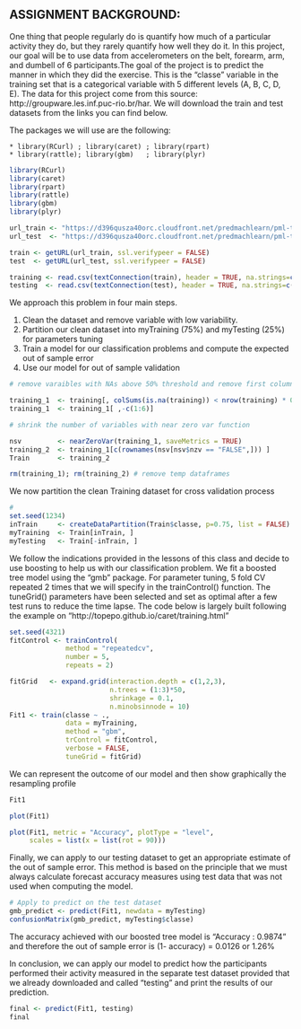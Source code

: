 ## ASSIGNMENT BACKGROUND:

One thing that people regularly do is quantify how much of a particular activity they do, but they rarely quantify how well they do it. In this project, our goal will be to use data from accelerometers on the belt, forearm, arm, and dumbell of 6 participants.The goal of the project is to predict the manner in which they did the exercise. This is the "classe" variable in the training set that is a categorical variable with 5 different levels (A, B, C, D, E). 
The data for this project come from this source: http://groupware.les.inf.puc-rio.br/har. 
We will download the train and test datasets from the links you can find below.

The packages we will use are the following:

    * library(RCurl) ; library(caret) ; library(rpart)
    * library(rattle); library(gbm)   ; library(plyr)
    

```{r, include=FALSE}
library(RCurl)
library(caret)
library(rpart)
library(rattle)
library(gbm)
library(plyr)
```

```{r, echo = TRUE, cache =TRUE}
url_train <- "https://d396qusza40orc.cloudfront.net/predmachlearn/pml-training.csv"
url_test  <- "https://d396qusza40orc.cloudfront.net/predmachlearn/pml-testing.csv"

train <- getURL(url_train, ssl.verifypeer = FALSE)
test  <- getURL(url_test, ssl.verifypeer = FALSE)

training <- read.csv(textConnection(train), header = TRUE, na.strings=c("NA","#DIV/0!",""))
testing  <- read.csv(textConnection(test), header = TRUE, na.strings=c("NA","#DIV/0!",""))
```

We approach this problem in four main steps.

  1. Clean the dataset and remove variable with low variability.
  2. Partition our clean dataset into myTraining (75%) and myTesting (25%) for parameters tuning
  3. Train a model for our classification problems and compute the expected out of sample error
  4. Use our model for out of sample validation


```{r, echo = TRUE, cache = TRUE}
# remove varaibles with NAs above 50% threshold and remove first columns

training_1  <- training[, colSums(is.na(training)) < nrow(training) * 0.5]
training_1  <- training_1[ ,-c(1:6)]

# shrink the number of variables with near zero var function

nsv         <- nearZeroVar(training_1, saveMetrics = TRUE)
training_2  <- training_1[c(rownames(nsv[nsv$nzv == "FALSE",])) ]
Train       <- training_2

rm(training_1); rm(training_2) # remove temp dataframes


```

We now partition the clean Training dataset for cross validation process

```{r, echo=TRUE}
# 
set.seed(1234)
inTrain     <- createDataPartition(Train$classe, p=0.75, list = FALSE)
myTraining  <- Train[inTrain, ]
myTesting   <- Train[-inTrain, ]

```

We follow the indications provided in the lessons of this class and decide to use boosting to help us with our classification problem. We fit a boosted tree model using the "gmb" package.
For parameter tuning, 5 fold CV repeated 2 times that we will specify in the trainControl() function.
The tuneGrid() parameters have been selected and set as optimal after a few test runs to reduce the time lapse. 
The code below is largely built following the example on "http://topepo.github.io/caret/training.html"

```{r, cache=TRUE}


set.seed(4321)
fitControl <- trainControl(
              method = "repeatedcv",
              number = 5,
              repeats = 2)

fitGrid   <- expand.grid(interaction.depth = c(1,2,3),
                         n.trees = (1:3)*50,
                         shrinkage = 0.1,
                         n.minobsinnode = 10)
Fit1 <- train(classe ~ ., 
              data = myTraining, 
              method = "gbm", 
              trControl = fitControl,
              verbose = FALSE,
              tuneGrid = fitGrid)
```

We can represent the outcome of our model and then show graphically the resampling profile

```{r, echo = TRUE}

Fit1

plot(Fit1)

plot(Fit1, metric = "Accuracy", plotType = "level",
     scales = list(x = list(rot = 90)))

```

Finally, we can apply to our testing dataset to get an appropriate estimate of the out of sample error. This method is based on the principle that we must always calculate forecast accuracy measures using test data that was not used when computing the model. 

```{r, echo = TRUE}
# Apply to predict on the test dataset
gmb_predict <- predict(Fit1, newdata = myTesting)
confusionMatrix(gmb_predict, myTesting$classe)
```
The accuracy achieved with our boosted tree model is "Accuracy : 0.9874" and therefore the out of sample error is (1- accuracy) = 0.0126 or 1.26%

In conclusion, we can apply our model to predict how the participants performed their activity measured in the separate test dataset provided that we already downloaded and called "testing" and print the results of our prediction.

```{r, echo = TRUE}

final <- predict(Fit1, testing)
final

```

